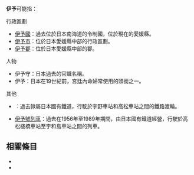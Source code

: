'''伊予'''可能指：
; 行政區劃
* [[伊予國|伊予國]]：過去位於日本南海道的令制國，位於現在的愛媛縣。
* [[伊予市|伊予市]]：位於日本愛媛縣中部的行政區劃。
* [[伊予郡|伊予郡]]：位於日本愛媛縣中部的郡。

; 人物
* 伊予守：日本過去的官職名稱。
* 伊予：日本在19世紀前，宮廷內命婦常使用的頭銜之一。

; 其他
* {{Tsl|ja|伊予丸}}：過去隸屬日本國有鐵道，行駛於宇野車站和高松車站之間的鐵路渡輪。
* [[石鎚號列車|伊予號列車]]：過去在1956年至1989年期間，由日本國有鐵道經營，行駛於高松棧橋車站至宇和島車站之間的列車。

== 相關條目 ==
* {{Lookfrom|伊予}}
* {{Intitle}}

{{disambig|cat=二字地名消歧義}}
{{DEFAULTSORT:Iyo}}